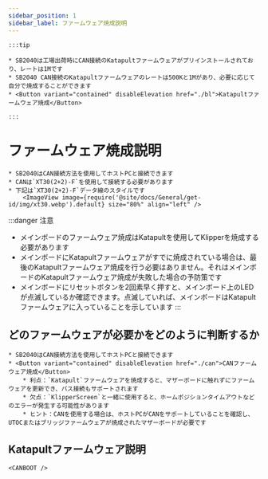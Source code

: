 ```yaml
---
sidebar_position: 1
sidebar_label: ファームウェア焼成説明
---
```





    :::tip

    * SB2040は工場出荷時にCAN接続のKatapultファームウェアがプリインストールされており、レートは1Mです
    * SB2040 CAN接続のKatapultファームウェアのレートは500Kと1Mがあり、必要に応じて自分で焼成することができます
    * <Button variant="contained" disableElevation href="./bl">Katapultファームウェア焼成</Button>
    
    :::

# ファームウェア焼成説明

    * SB2040はCAN接続方法を使用してホストPCと接続できます
    * CANは`XT30(2+2)-F`を使用して接続する必要があります
    * 下記は`XT30(2+2)-F`データ線のスタイルです
        <ImageView image={require('@site/docs/General/get-id/img/xt30.webp').default} size="80%" align="left" />

:::danger 注意
* メインボードのファームウェア焼成はKatapultを使用してKlipperを焼成する必要があります
* メインボードにKatapultファームウェアがすでに焼成されている場合は、最後のKatapultファームウェア焼成を行う必要はありません。それはメインボードのKatapultファームウェア焼成が失敗した場合の予防策です
* メインボードにリセットボタンを2回素早く押すと、メインボード上のLEDが点滅しているか確認できます。点滅していれば、メインボードはKatapultファームウェアに入っていることを示しています
:::

## どのファームウェアが必要かをどのように判断するか

    * SB2040はCAN接続方法を使用してホストPCと接続できます
    * <Button variant="contained" disableElevation href="./can">CANファームウェア焼成</Button>
        * 利点：`Katapult`ファームウェアを焼成すると、マザーボードに触れずにファームウェアを更新でき、バス接続もサポートされます
        * 欠点：`KlipperScreen`と一緒に使用すると、ホームポジションタイムアウトなどのエラーが発生する可能性があります
        * ヒント：CANを使用する場合は、ホストPCがCANをサポートしていることを確認し、UTOCまたはブリッジファームウェアが焼成されたマザーボードが必要です


## Katapultファームウェア説明

    <CANBOOT />
